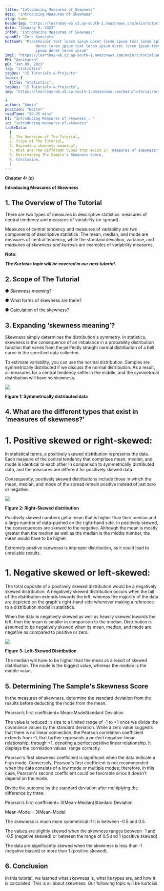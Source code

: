 ```yaml
---
title: "Introducing Measures of Skewness"
desc: "Introducing Measures of Skewness"
slug: home
headerImg: "https://learnbay-wb.s3.ap-south-1.amazonaws.com/main/tutorial/python.png"
date: "January 9, 2023"
infoP: "Introducing Measures of Skewness"
spanH2: "Core Concepts"
bottomP: "Placeholder text lorem ipsum doret lorem ipsum text lorem ipsum
              doret lorem ipsum text lorem ipsum doret lorem ipsum text lorem
              ipsum doret lorem ipsum"
imgC: "https://learnbay-wb.s3.ap-south-1.amazonaws.com/main/tutorial/amritansh.png"
PH: "Amritansh"
pD: "Jan 09, 2023"
tag: "statistics"
tagDes: "15 Tutorials & Projects"
topic: {
  title: "statistics",
tagDes: "15 Tutorials & Projects",
img: "https://learnbay-wb.s3.ap-south-1.amazonaws.com/main/tutorial/arrow.png"

}
author: "Admin"
position: "Editor"
readTime: "20-25 mins"
h1: "Introducing Measures of Skewness : "
id: "introducing-measures-of-skewness"
tableData:
  [
  1. The Overview of The Tutorial, 
  2. Scope of The Tutorial,  
  3. Expanding skewness meaning?,  
  4. What are the different types that exist in 'measures of skewness?',  
  5. Determining The Sample's Skewness Score,
  6. Conclusion,
  ]
---
```



**Chapter 4: (c)**

**Introducing Measures of Skewness**


## 1. The Overview of The Tutorial



There are two types of measures in descriptive statistics: measures of central tendency and measures of variability (or spread).


Measures of central tendency and measures of variability are two components of descriptive statistics. The mean, median, and mode are measures of central tendency, while the standard deviation, variance, and _measures of skewness and kurtosis_ are examples of variability measures.



**Note:**


**_The Kurtosis topic will be covered in our next tutorial._**

## 2. Scope of The Tutorial




●  	_Skewness meaning_?


●  	What forms of skewness are there?


●  	Calculation of the skewness?


## 3. Expanding ‘skewness meaning’?



Skewness simply determines the distribution's symmetry. In statistics, skewness is the consequence of an imbalance in a probability distribution function that varies from the perfectly straight normal distribution of a bell curve in the specified data collected.


To estimate variability, you can use the normal distribution. Samples are symmetrically distributed if we discuss the normal distribution. As a result, all measures for a central tendency settle in the middle, and the symmetrical distribution will have no skewness.





<img src="https://learnbay-wb.s3.ap-south-1.amazonaws.com/main/tutorial/statistics/Skewness+figure+1.jpg"></img>



**Figure 1: Symmetrically distributed data**

## 4. What are the different types that exist in 'measures of skewness?'





# 1. **Positive skewed or right-skewed:**


In statistical terms, a positively skewed distribution represents the data. Each measure of the central tendency that comprises mean, median, and mode is identical to each other in comparison to symmetrically distributed data, and the measures are different for positively skewed data.


Consequently, positively skewed distributions include those in which the mean, median, and mode of the spread remain positive instead of just zero or negative.




<img src="https://learnbay-wb.s3.ap-south-1.amazonaws.com/main/tutorial/statistics/Right+Skewed+figure+1.jpg"></img>



  **Figure 2: Right-Skewed distribution**

Positively skewed numbers get a mean that is higher than their median and a large number of data-pushed on the right-hand side. In positively skewed, the consequences are skewed to the negative. Although the mean is mostly greater than the median as well as the median is the middle number, the mean would have to be higher.


Extremely positive skewness is improper distribution, as it could lead to unreliable results.




# 1. **Negative skewed or left-skewed:**


The total opposite of a positively skewed distribution would be a negatively skewed distribution. A negatively skewed distribution occurs when the tail of the distribution extends towards the left, whereas the majority of the data are depicted on the graph's right-hand side whenever making a reference to a distribution model in statistics.


When the data is negatively skewed as well as heavily skewed towards the left, then the mean is smaller in comparison to the median. Distribution is assumed to be negatively skewed when its mean, median, and mode are negative as compared to positive or zero.


    



<img src="https://learnbay-wb.s3.ap-south-1.amazonaws.com/main/tutorial/statistics/Left+Skewed+figure+3.jpg"></img>



  **Figure 3: Left-Skewed Distribution**

The median will have to be higher than the mean as a result of skewed distribution. The mode is the biggest value, whereas the median is the middle value.


## 5. Determining The Sample's Skewness Score



In the measures of skewness, determine the standard deviation from the results before deducting the mode from the mean.


  Pearson’s first coefficient= Mean-ModeStandard Deviation

The value is reduced in size to a limited range of -1 to +1 once we divide the covariance values by the standard deviation. While a zero value suggests that there is no linear connection, the Pearson correlation coefficient extends from -1, that further represents a perfect negative linear relationship, through +1, denoting a perfect positive linear relationship. It displays the correlation values' range correctly.


Pearson's first skewness coefficient is significant when the data indicate a high mode. Conversely, Pearson's first coefficient is not recommended when the data consists of a low mode or multiple modes; therefore, in this case, Pearson's second coefficient could be favorable since it doesn't depend on the mode.


Divide the outcome by the standard deviation after multiplying the difference by three.


  Pearson’s first coefficient= 3(Mean-Median)Standard Deviation


  Mean-Mode = 3(Mean-Mode)

The skewness is much more symmetrical if it is between -0.5 and 0.5.

The values are slightly skewed when the skewness ranges between -1 and -0.5 (negative skewed) or between the range of 0.5 and 1 (positive skewed).


The data are significantly skewed when the skewness is less than -1 (negative biased) or more than 1 (positive skewed).

## 6. Conclusion



In this tutorial, we learned what skewness is, what its types are, and how it is calculated. This is all about skewness. Our following topic will be kurtosis.
